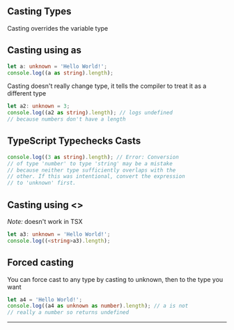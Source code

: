 ## Casting Types

Casting overrides the variable type

## Casting using as

```ts copy
let a: unknown = 'Hello World!';
console.log((a as string).length);
```

Casting doesn't really change type, it tells the compiler to treat it as a different type

```ts copy
let a2: unknown = 3;
console.log((a2 as string).length); // logs undefined
// because numbers don't have a length
```

## TypeScript Typechecks Casts

```ts copy
console.log((3 as string).length); // Error: Conversion
// of type 'number' to type 'string' may be a mistake
// because neither type sufficiently overlaps with the
// other. If this was intentional, convert the expression
// to 'unknown' first.
```

## Casting using &lt;&gt;

_Note:_ doesn't work in TSX

```ts copy
let a3: unknown = 'Hello World!';
console.log((<string>a3).length);
```

## Forced casting

You can force cast to any type by casting to unknown, then to the type you want

```ts copy
let a4 = 'Hello World!';
console.log((a4 as unknown as number).length); // a is not
// really a number so returns undefined
```

---
